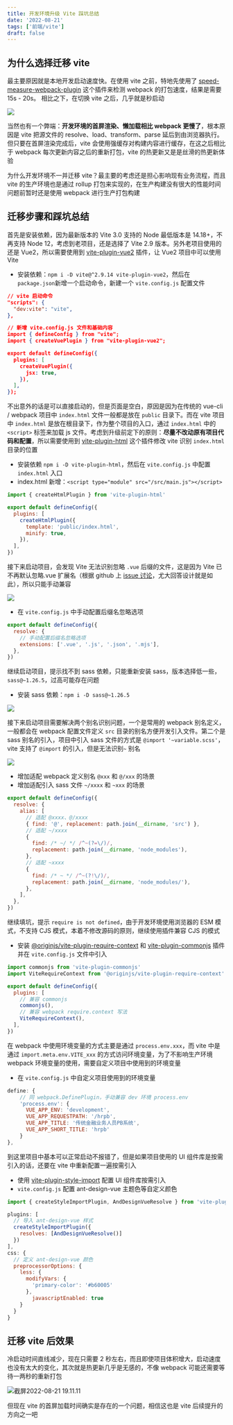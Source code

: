 ```yaml
---
title: 开发环境升级 Vite 踩坑总结
date: '2022-08-21'
tags: ['前端/vite']
draft: false
---
```


## 为什么选择迁移 vite

最主要原因就是本地开发启动速度快。在使用 vite 之前，特地先使用了 [speed-measure-webpack-plugin](https://github.com/stephencookdev/speed-measure-webpack-plugin) 这个插件来检测 webpack 的打包速度，结果是需要 15s - 20s。 相比之下，在切换 vite 之后，几乎就是秒启动

![](https://notesimgs.oss-cn-shanghai.aliyuncs.com/img/%E6%88%AA%E5%B1%8F2022-08-05%2021.59.18.png)

当然也有一个弊端：**开发环境的首屏渲染、懒加载相比 webpack 更慢了**，根本原因是 vite 把源文件的 resolve、load、transform、parse 延后到由浏览器执行。但只要在首屏渲染完成后，vite 会使用强缓存对构建内容进行缓存，在这之后相比于 webpack 每次更新内容之后的重新打包，vite 的热更新又是是丝滑的热更新体验

为什么开发环境不一并迁移 vite？最主要的考虑还是担心影响现有业务流程，而且 vite 的生产环境也是通过 rollup 打包来实现的，在生产构建没有很大的性能时间问题前暂时还是使用 webpack 进行生产打包构建

## 迁移步骤和踩坑总结

首先是安装依赖，因为最新版本的 Vite 3.0 支持的 Node 最低版本是 14.18+，不再支持 Node 12，考虑到老项目，还是选择了 Vite 2.9 版本。另外老项目使用的还是 Vue2，所以需要使用到 [vite-plugin-vue2](https://github.com/underfin/vite-plugin-vue2) 插件，让 Vue2 项目中可以使用 Vite

- 安装依赖：`npm i -D vite@^2.9.14 vite-plugin-vue2`，然后在 `package.json`新增一个启动命令，新建一个 `vite.config.js` 配置文件

```json
// vite 启动命令
"scripts": {
  "dev:vite": "vite",
},

// 新增 vite.config.js 文件和基础内容
import { defineConfig } from "vite";
import { createVuePlugin } from "vite-plugin-vue2";

export default defineConfig({
  plugins: [
    createVuePlugin({
      jsx: true,
    }),
  ],
});
```

不出意外的话是可以直接启动的，但是页面是空白，原因是因为在传统的 vue-cli / webpack 项目中 `index.html` 文件一般都是放在 `public` 目录下。而在 vite 项目中 `index.html` 是放在根目录下，作为整个项目的入口，通过 `index.html` 中的 `<script>` 标签来加载 js 文件。考虑到升级前定下的原则：**尽量不改动原有项目代码和配置**，所以需要使用到 [vite-plugin-html](https://github.com/vbenjs/vite-plugin-html/blob/main/README.zh_CN.md) 这个插件修改 vite 识别 `index.html` 目录的位置

- 安装依赖 `npm i -D vite-plugin-html`，然后在 `vite.config.js` 中配置 `index.html` 入口
- index.html 新增：`<script type="module" src="/src/main.js"></script>`

```js
import { createHtmlPlugin } from 'vite-plugin-html'

export default defineConfig({
  plugins: [
    createHtmlPlugin({
      template: 'public/index.html',
      minify: true,
    }),
  ],
})
```

接下来启动项目，会发现 Vite 无法识别忽略 `.vue` 后缀的文件，这是因为 Vite 已不再默认忽略.vue 扩展名（根据 github 上 [issue 讨论](https://github.com/vitejs/vite/issues/178#issuecomment-630138450)，尤大回答设计就是如此），所以只能手动兼容

![](https://notesimgs.oss-cn-shanghai.aliyuncs.com/img/%E6%88%AA%E5%B1%8F2022-08-06%2007.21.57.png)

- 在 `vite.config.js` 中手动配置后缀名忽略选项

```js
export default defineConfig({
  resolve: {
    // 手动配置后缀名忽略选项
    extensions: ['.vue', '.js', '.json', '.mjs'],
  },
})
```

继续启动项目，提示找不到 sass 依赖，只能重新安装 sass，版本选择低一些，`sass@~1.26.5`，过高可能存在问题

- 安装 sass 依赖：`npm i -D sass@~1.26.5`

![](https://notesimgs.oss-cn-shanghai.aliyuncs.com/img/%E6%88%AA%E5%B1%8F2022-08-06%2007.36.23.png)

接下来启动项目需要解决两个别名识别问题，一个是常用的 webpack 别名定义，一般都会在 webpack 配置文件定义 `src` 目录的别名方便开发引入文件。第二个是 sass 别名的引入，项目中引入 sass 文件的方式是 `@import '~variable.scss'`，vite 支持了 `@import` 的引入，但是无法识别`~` 别名

![](https://notesimgs.oss-cn-shanghai.aliyuncs.com/img/%E6%88%AA%E5%B1%8F2022-08-06%2007.38.24.png)

- 增加适配 webpack 定义别名 `@xxx` 和 `@/xxx` 的场景
- 增加适配引入 sass 文件 `~/xxxx` 和 `~xxx` 的场景

```js
export default defineConfig({
  resolve: {
    alias: [
      // 适配 @xxxx、@/xxxx
      { find: '@', replacement: path.join(__dirname, 'src') },
      // 适配 ~/xxxx
      {
        find: /* ~/ */ /^~(?=\/)/,
        replacement: path.join(__dirname, 'node_modules'),
      },
      // 适配 ~xxxx
      {
        find: /* ~ */ /^~(?!\/)/,
        replacement: path.join(__dirname, 'node_modules/'),
      },
    ],
  },
})
```

继续填坑，提示 `require is not defined`，由于开发环境使用浏览器的 ESM 模式，不支持 CJS 模式，本着不修改源码的原则，继续使用插件兼容 CJS 的模式

- 安装 [@originjs/vite-plugin-require-context](https://www.npmjs.com/package/@originjs/vite-plugin-require-context) 和 [vite-plugin-commonjs](https://github.com/vite-plugin/vite-plugin-commonjs) 插件并在 `vite.config.js` 文件中引入

```js
import commonjs from 'vite-plugin-commonjs'
import ViteRequireContext from '@originjs/vite-plugin-require-context'

export default defineConfig({
  plugins: [
    // 兼容 commonjs
    commonjs(),
    // 兼容 webpack require.context 写法
    ViteRequireContext(),
  ],
})
```

在 webpack 中使用环境变量的方式主要是通过 `process.env.xxx`，而 vite 中是通过 `import.meta.env.VITE_xxx` 的方式访问环境变量，为了不影响生产环境 webpack 环境变量的使用，需要自定义项目中使用到的环境变量

- 在 `vite.config.js` 中自定义项目使用到的环境变量

```js
define: {
    // 同 webpack.DefinePlugin，手动兼容 dev 环境 process.env
    'process.env': {
      VUE_APP_ENV: 'development',
      VUE_APP_REQUESTPATH: '/hrpb',
      VUE_APP_TITLE: '传统金融业务人员PB系统',
      VUE_APP_SHORT_TITLE: 'hrpb'
    }
},
```

到这里项目中基本可以正常启动不报错了，但是如果项目使用的 UI 组件库是按需引入的话，还要在 vite 中重新配置一遍按需引入

- 使用 [vite-plugin-style-import](https://github.com/vbenjs/vite-plugin-style-import) 配置 UI 组件库按需引入
- `vite.config.js` 配置 ant-design-vue 主题色等自定义颜色

```js
import { createStyleImportPlugin, AndDesignVueResolve } from 'vite-plugin-style-import'

plugins: [
  // 导入 ant-design-vue 样式
  createStyleImportPlugin({
    resolves: [AndDesignVueResolve()]
  })
],
css: {
  // 定义 ant-design-vue 颜色
  preprocessorOptions: {
    less: {
      modifyVars: {
        'primary-color': '#b60005'
      },
        javascriptEnabled: true
    }
  }
}
```

## 迁移 vite 后效果

冷启动时间直线减少，现在只需要 2 秒左右，而且即使项目体积增大，启动速度也没有太大的变化，其次就是热更新几乎是无感的，不像 webpack 可能还需要等待一两秒的重新打包

![截屏2022-08-21 19.11.11](https://notesimgs.oss-cn-shanghai.aliyuncs.com/img/%E6%88%AA%E5%B1%8F2022-08-21%2019.11.11.png)

但现在 vite 的首屏加载时间确实是存在的一个问题，相信这也是 vite 后续提升的方向之一吧
